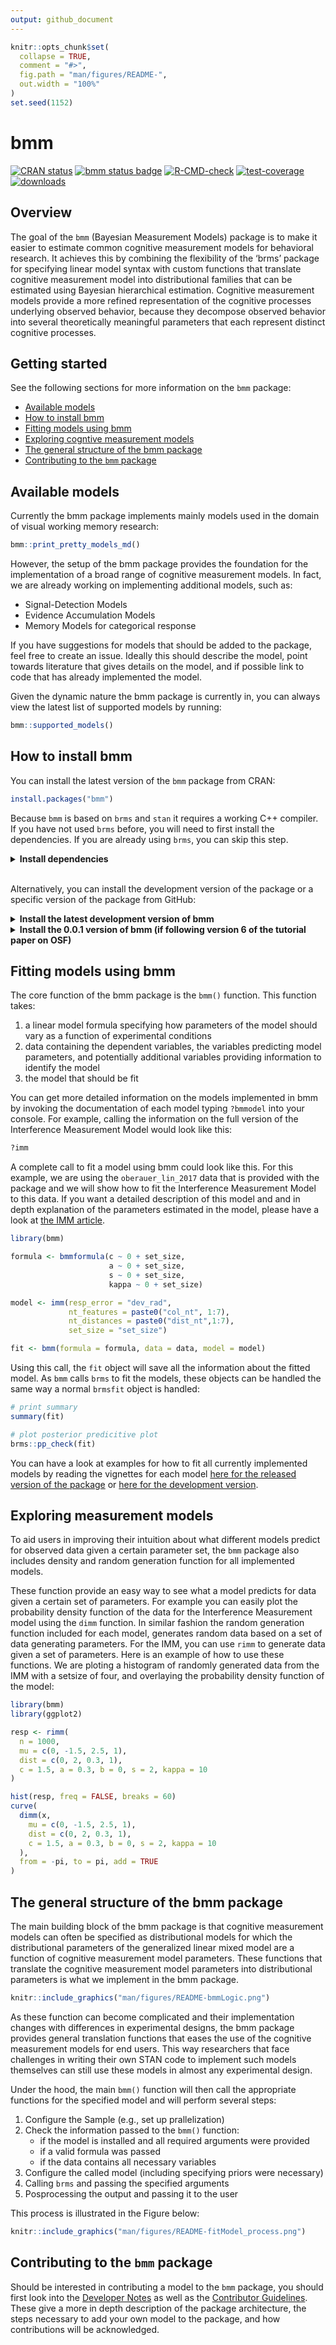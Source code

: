 ```yaml
---
output: github_document
---
```

<!-- README.md is generated from README.Rmd. Please edit that file -->
```r
knitr::opts_chunk$set(
  collapse = TRUE,
  comment = "#>",
  fig.path = "man/figures/README-",
  out.width = "100%"
)
set.seed(1152)
```
# bmm   

<!-- badges: start -->
[![CRAN status](https://www.r-pkg.org/badges/version/bmm)](https://CRAN.R-project.org/package=bmm)
[![bmm status badge](https://popov-lab.r-universe.dev/badges/bmm)](https://popov-lab.r-universe.dev/bmm)
[![R-CMD-check](https://github.com/venpopov/bmm/actions/workflows/R-CMD-check.yaml/badge.svg)](https://github.com/venpopov/bmm/actions/workflows/R-CMD-check.yaml)
[![test-coverage](https://github.com/venpopov/bmm/actions/workflows/test-coverage.yaml/badge.svg)](https://github.com/venpopov/bmm/actions/workflows/test-coverage.yaml)
[![downloads](https://cranlogs.r-pkg.org/badges/bmm)](https://cran.r-project.org/package=bmm)
<!-- badges: end -->

## Overview

The goal of the `bmm` (Bayesian Measurement Models) package is to make it easier
to estimate common cognitive measurement models for behavioral research. It
achieves this by combining the flexibility of the ‘brms’ package for specifying
linear model syntax with custom functions that translate cognitive measurement
model into distributional families that can be estimated using Bayesian
hierarchical estimation. Cognitive measurement models provide a more refined
representation of the cognitive processes underlying observed behavior, because
they decompose observed behavior into several theoretically meaningful
parameters that each represent distinct cognitive processes.

## Getting started

See the following sections for more information on the `bmm` package:

- [Available models](#available-models)
- [How to install bmm](#how-to-install-bmm)
- [Fitting models using bmm](#fitting-models-using-bmm)
- [Exploring cogntive measurement models](#exploring-cogntive-measurement-models)
- [The general structure of the bmm package](#the-general-structure-of-the-bmm-package)
- [Contributing to the `bmm` package](#contributing-to-the-bmm-package)


## Available models

Currently the bmm package implements mainly models used in the domain of visual
working memory research:

```r
bmm::print_pretty_models_md()
```


However, the setup of the bmm package provides the foundation for the
implementation of a broad range of cognitive measurement models. In fact, we are
already working on implementing additional models, such as:

- Signal-Detection Models
- Evidence Accumulation Models
- Memory Models for categorical response

If you have suggestions for models that should be added to the package, feel
free to create an issue. Ideally this should describe the model, point towards
literature that gives details on the model, and if possible link to code that
has already implemented the model.

Given the dynamic nature the bmm package is currently in, you can always view
the latest list of supported models by running:

```r
bmm::supported_models()
```

## How to install bmm

You can install the latest version of the `bmm` package from CRAN:

``` r
install.packages("bmm")
```

Because `bmm` is based on `brms` and `stan` it requires a working C++ 
compiler. If you have not used `brms` before, you will need to first 
install the dependencies. If you are already using `brms`, you can skip this step.

<details><summary><b>    Install dependencies</b></summary>

</br>

-   Install and configure a C++ compiler. Detailed instructions
    [here](https://github.com/stan-dev/rstan/wiki/RStan-Getting-Started#configuring-c-toolchain)
-   Install
    [rstan](https://github.com/stan-dev/rstan/wiki/RStan-Getting-Started)
    and/or
    [cmdstanr](https://mc-stan.org/cmdstanr/articles/cmdstanr.html). We
    recommend using `cmdstanr`.
-   Install [brms](https://paul-buerkner.github.io/brms/#installation)

</details>

</br>
Alternatively, you can install the development version of the package or a specific version of the package from GitHub:

<details>
<summary><b>Install the latest development version of bmm</b></summary>

</br>

``` r
if (!requireNamespace("remotes")) {
  install.packages("remotes")
}
remotes::install_github("venpopov/bmm")
```

</details>

<details>
<summary><b>Install the 0.0.1 version of bmm (if following version 6 of the tutorial paper on OSF)</b></summary>

</br>

The package was significantly updated on Feb 03, 2024. If you are
following older versions (earlier than Version 6) of the [Tutorial
preprint](https://osf.io/preprints/psyarxiv/umt57), you need to install
the 0.0.1 version of the bmm package with:

``` r
if (!requireNamespace("remotes")) {
  install.packages("remotes")
}
remotes::install_github("venpopov/bmm@v0.0.1")
```

</details>

## Fitting models using bmm

The core function of the bmm package is the `bmm()` function. This function
takes:

1. a linear model formula specifying how parameters of the model should vary as
a function of experimental conditions
2. data containing the dependent variables, the variables predicting model
parameters, and potentially additional variables providing information to
identify the model
3. the model that should be fit

You can get more detailed information on the models implemented in bmm by
invoking the documentation of each model typing `?bmmodel` into your console.
For example, calling the information on the full version of the Interference
Measurement Model would look like this:

``` r
?imm
```

A complete call to fit a model using bmm could look like this. For this example,
we are using the `oberauer_lin_2017` data that is provided with the package and we 
will show how to fit the Interference Measurement Model to this data. If you want a detailed description of this model and and in depth explanation of the parameters 
estimated in the model, please have a look at [the IMM article](https://venpopov.github.io/bmm/articles/bmm_imm.html).

``` r
library(bmm)

formula <- bmmformula(c ~ 0 + set_size,
                      a ~ 0 + set_size,
                      s ~ 0 + set_size,
                      kappa ~ 0 + set_size)

model <- imm(resp_error = "dev_rad",
             nt_features = paste0("col_nt", 1:7),
             nt_distances = paste0("dist_nt",1:7),
             set_size = "set_size")

fit <- bmm(formula = formula, data = data, model = model)
```

Using this call, the `fit` object will save all the information about the fitted
model. As `bmm` calls `brms` to fit the models, these objects can be handled the
same way a normal `brmsfit` object is handled:

``` r
# print summary
summary(fit)

# plot posterior predicitive plot
brms::pp_check(fit)
```

You can have a look at examples for how to fit all currently implemented models
by reading the vignettes for each model [here for the released version of the
package](https://venpopov.github.io/bmm/articles/index.html) or [here for the
development version](https://venpopov.github.io/bmm/dev/articles/index.html).


## Exploring measurement models

To aid users in improving their intuition about what different models predict
for observed data given a certain parameter set, the `bmm` package also includes
density and random generation function for all implemented models.

These function provide an easy way to see what a model predicts for data given a
certain set of parameters. For example you can easily plot the probability
density function of the data for the Interference Measurement model using the
`dimm` function. In similar fashion the random generation function included for
each model, generates random data based on a set of data generating parameters.
For the IMM, you can use `rimm` to generate data given a set of parameters.
Here is an example of how to use these functions. We are ploting a histogram of 
randomly generated data from the IMM with a setsize of four, and overlaying the 
probability density function of the model:

```r
library(bmm)
library(ggplot2)

resp <- rimm(
  n = 1000,
  mu = c(0, -1.5, 2.5, 1),
  dist = c(0, 2, 0.3, 1),
  c = 1.5, a = 0.3, b = 0, s = 2, kappa = 10
)

hist(resp, freq = FALSE, breaks = 60)
curve(
  dimm(x,
    mu = c(0, -1.5, 2.5, 1), 
    dist = c(0, 2, 0.3, 1), 
    c = 1.5, a = 0.3, b = 0, s = 2, kappa = 10
  ),
  from = -pi, to = pi, add = TRUE
)
```

## The general structure of the bmm package

The main building block of the bmm package is that cognitive measurement models
can often be specified as distributional models for which the distributional
parameters of the generalized linear mixed model are a function of cognitive
measurement model parameters. These functions that translate the cognitive
measurement model parameters into distributional parameters is what we
implement in the bmm package.


```r
knitr::include_graphics("man/figures/README-bmmLogic.png")
```

As these function can become complicated and their implementation changes with
differences in experimental designs, the bmm package provides general
translation functions that eases the use of the cognitive measurement models for
end users. This way researchers that face challenges in writing their own STAN
code to implement such models themselves can still use these models in almost
any experimental design.

Under the hood, the main `bmm()` function will then call the appropriate functions for the specified model
and will perform several steps:

1. Configure the Sample (e.g., set up prallelization)
2. Check the information passed to the `bmm()` function:
    - if the model is installed and all required arguments were provided
    - if a valid formula was passed
    - if the data contains all necessary variables
3. Configure the called model (including specifying priors were necessary)
4. Calling `brms` and passing the specified arguments
5. Posprocessing the output and passing it to the user

This process is illustrated in the Figure below:

```r
knitr::include_graphics("man/figures/README-fitModel_process.png")
```

## Contributing to the `bmm` package

Should be interested in contributing a model to the `bmm` package, you should
first look into the [Developer
Notes](https://venpopov.github.io/bmm/dev/dev-notes/index.html) as well as the [Contributor Guidelines](https://github.com/venpopov/bmm/blob/develop/.github/CONTRIBUTING.md). These give a
more in depth description of the package architecture, the steps necessary to
add your own model to the package, and how contributions will be acknowledged.

